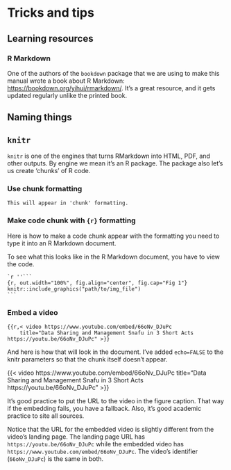 # Tricks and tips

## Learning resources {-}

### R Markdown {-}

One of the authors of the `bookdown` package that we are using to make this manual wrote a book about R Markdown: <https://bookdown.org/yihui/rmarkdown/>.
It's a great resource, and it gets updated regularly unlike the printed book.

## Naming things {-}

## `knitr` {-}

`knitr` is one of the engines that turns RMarkdown into HTML, PDF, and other outputs.
By engine we mean it's an R package.
The package also let's us create 'chunks' of R code.

### Use chunk formatting {-}

```
This will appear in 'chunk' formatting.
```

### Make code chunk with `{r}` formatting {-}

Here is how to make a code chunk appear with the formatting you need to type it into an R Markdown document.

To see what this looks like in the R Markdown document, you have to view the code.

````
`r ''```
{r, out.width="100%", fig.align="center", fig.cap="Fig 1"}
knitr::include_graphics("path/to/img_file")
```
````

### Embed a video {-}

````
{{r,< video https://www.youtube.com/embed/66oNv_DJuPc
    title="Data Sharing and Management Snafu in 3 Short Acts https://youtu.be/66oNv_DJuPc" >}}
````

And here is how that will look in the document.
I've added `echo=FALSE` to the knitr parameters so that the chunk itself doesn't appear.

{{< video https://www.youtube.com/embed/66oNv_DJuPc title="Data Sharing and Management Snafu in 3 Short Acts https://youtu.be/66oNv_DJuPc" >}}



It's good practice to put the URL to the video in the figure caption.
That way if the embedding fails, you have a fallback.
Also, it's good academic practice to site all sources.

Notice that the URL for the embedded video is slightly different from the video's landing page.
The landing page URL has `https://youtu.be/66oNv_DJuPc` while the embedded video has `https://www.youtube.com/embed/66oNv_DJuPc`.
The video's identifier (`66oNv_DJuPc`) is the same in both.
